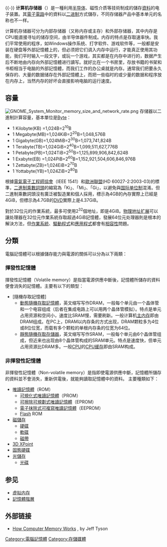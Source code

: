 {{NoteTA
|G1 = IT
|T=zh-cn:计算机存储器;zh-tw:電腦記憶體;zh-hk:電腦記憶體;
|1=zh-cn:计算机存储器;zh-tw:電腦記憶體;zh-hk:電腦記憶體;
}}
{{Distinguish|内存}}
{{unreferenced|time=2013-06-15T11:39:45+00:00}}{{-}}
{{記憶體類型}}
{{各地中文名
|圖像 = 64MB-DDR266-2.jpg
|說明 = 兩條64[[Mebibyte|MB]] [[DDR_SDRAM|DDR-266]] [[SO-DIMM|SO-DIMM]]
|大陸 = 计算机存储器
|臺灣 = 電腦記憶體/儲存空間
}}
'''计算机存储器'''（{{lang-en|Computer memory}}）是一種利用[[半導體|半导体]]、磁性介质等技術制成的儲存[[資料|資料]]的电子装置。其[[電子電路|電子電路]]中的資料以[[二进制|二进制]]方式儲存，不同存储器产品中基本单元的名称也不一样。

计算机存储器可分为内部存储器（又称内存或主存）和外部存储器，其中内存是CPU能直接寻址的储存空间，由半导体器件制成。内存的特点是存取速率快。我们平常使用的程序，如Windows操作系统、打字软件、游戏软件等，一般都是安装在硬盘等外部記憶體上的，但必须把它们调入内存中运行，才能真正使用其功能，我们平时输入一段文字，或玩一个游戏，其实都是在内存中进行的，数据产生后不断地由内存向外部記憶體进行讀写。就好比在一个书房里，存放书籍的书架和书柜相当于电脑的外部記憶體，而我们工作的办公桌就是内存。通常我们把要永久保存的、大量的数据储存在外部記憶體上，而把一些临时的或少量的数据和程序放在内存上，当然内存的好坏会直接影响电脑的运行速度。

== 容量 ==
[[File:GNOME_System_Monitor_memory_size_and_network_rate.png|thumb]]
存储器以二進制計算容量，基本單位是[[Byte|Byte]]：
*1 Kilobyte(KB) =1,024B=2<sup>10</sup>B
*1 Megabyte(MB)=1,024KiB=2<sup>20</sup>B=1,048,576B
*1 Gigabyte(GB)=1,024MiB=2<sup>30</sup>B=1,073,741,824B
*1 Terabyte(TB)=1,024GiB=2<sup>40</sup>B=1,099,511,627,776B
*1 Petabyte(PB)=1,024TiB=2<sup>50</sup>B=1,125,899,906,842,624B
*1 Exabyte(EB) =1,024PiB=2<sup>60</sup>B=1,152,921,504,606,846,976B
*1 Zettabyte(ZB)=1,024EiB=2<sup>70</sup>B
*1 Yottabyte(YB)=1,024ZiB=2<sup>80</sup>B

根據[[電氣電子工程師協會|電氣電子工程師協會]]（IEEE 1541）和[[歐洲聯盟|歐洲聯盟]](HD 60027-2:2003-03)的標準，[[二進制乘數詞頭|二進制乘數詞頭]]的縮寫為「Ki」、「Mi」、「Gi」，以避免與[[国际单位制|国际单位制]]混淆。但二進制乘數詞頭沒有廣泛被製造業和個人採用，標示為4GB的內存實際上已經是4GiB，但標示為4.7GB的[[DVD|DVD]]實際上是4.37GiB。

對於32位元的作業系統，最多可使用2<sup>32</sup>個地址，即是4GiB。[[物理地址扩展|物理地址扩展]]可以讓处理器在32位元作業系統存取超過4GiB記憶體，發展64位元处理器則是根本的解決方法，但[[作業系統|作業系統]]、[[驅動程式|驅動程式]]和[[應用程式|應用程式]]都會有[[相容性|相容性]]問題。

== 分類 ==
電腦記憶體可以根據儲存能力與電源的關係可以分為以下兩類：

=== 揮發性記憶體 ===
{{main|揮發性記憶體}}
揮發性記憶體（Volatile memory）是指當電源供應中斷後，記憶體所儲存的資料便會消失的記憶體。主要有以下的類型：
* [隨機存取記憶體]
** [[動態隨機存取記憶體|動態隨機存取記憶體]]，英文缩写写作DRAM，一般每个单元由一个晶体管和一个电容组成（后者在集成电路上可以用两个晶体管模拟）。特点是单元占用资源和空间小，速度比SRAM慢，需要刷新。一般计算机[[主内存|主内存]]即由DRAM组成。在PC上，DRAM以内存条的方式出现，DRAM颗粒多为4位或8位位宽，而载有多个颗粒的单根内存条的位宽为64位。
** [[靜態隨機存取存儲器|靜態隨機存取存儲器]]，英文缩写写作SRAM，一般每个单元由6个晶体管组成，但近来也出现由8个晶体管构成的SRAM单元。特点是速度快，但单元占用资源比DRAM多。一般[[CPU|CPU]]的[[CPU缓存|CPU缓存]]即由SRAM构成。

=== 非揮發性記憶體 ===
{{main|非揮發性記憶體}}
非揮發性記憶體（Non-volatile memory）是指即使電源供應中斷，記憶體所儲存的資料並不會消失，重新供電後，就能夠讀取記憶體中的資料。
主要種類如下：
* [[唯讀記憶體|唯讀記憶體]]（ROM）
** [[可規化式唯讀記憶體|可規化式唯讀記憶體]]（PROM）
** [[可擦除可規劃式唯讀記憶體|可擦除可規劃式唯讀記憶體]]（EPROM）
** [[電子抹除式可複寫唯讀記憶體|電子抹除式可複寫唯讀記憶體]]（EEPROM）
** [[快閃記憶體|Flash]] ROM
* [[磁儲存|磁儲存]]
** [[硬碟|硬碟]]
** [[軟碟|軟碟]]
** [[磁帶|磁帶]]
* [[3D_XPoint|3D XPoint]]
* [[固態硬碟|固態硬碟]]
* [[光儲存|光儲存]]
** [[光碟|光碟]]

==参见==
* [[虚拟内存|虚拟内存]]
* [[記憶體階層|記憶體階層]]

==外部链接==
* [http://computer.howstuffworks.com/computer-memory.htm How Computer Memory Works] {{Wayback|url=http://computer.howstuffworks.com/computer-memory.htm |date=20120804023824 }}, by Jeff Tyson

{{电脑基本部件}}
{{Authority control}}

[[Category:電腦記憶體|Category:電腦記憶體]]
[[Category:存儲媒體|Category:存儲媒體]]